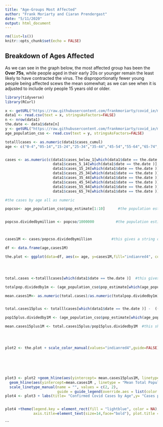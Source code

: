 ```yaml
---
title: "Age-Groups Most Affected"
author: "Frank Moriarty and Ciaran Prendergast"
date: "5/11/2020"
output: html_document
---
```



```r
rm(list=ls())
knitr::opts_chunk$set(echo = FALSE)
```


## Breakdown of Ages Affected

As we can see in the graph below, the most affected group has been the **Over 75s**, while people aged in their early 20s or younger remain the least likely to have contracted the virus. The disproportionatly fewer young people being affected scews the mean somewhat; as we can see when it is adjusted to include only people 15 years old or older.



```r
library(tidyverse)
library(RCurl)

x <- getURL("https://raw.githubusercontent.com/frankmoriarty/covid_ie/master/doh_covid_ie_cases_analysis.csv")
data1 <- read.csv(text = x, stringsAsFactors=FALSE)
n <- nrow(data1)
the.date <- data1$date[n]
y <- getURL("https://raw.githubusercontent.com/frankmoriarty/covid_ie/master/age_population_cso_2019.csv")
age_population_cso <- read.csv(text = y, stringsAsFactors=FALSE)

totalllcases <- as.numeric(data1$cases_cumul)
age <- c("0-4","05-14","15-24","25-34","35-44","45-54","55-64","65-74", "75-84", "85+")


cases <- as.numeric(c(data1$cases_below_1[which(data1$date == the.date )] + data1$cases_1_4[which(data1$date == the.date )],
                      data1$cases_5_14[which(data1$date == the.date )],
                      data1$cases_15_24[which(data1$date == the.date )],
                      data1$cases_25_34[which(data1$date == the.date )],
                      data1$cases_35_44[which(data1$date == the.date )],
                      data1$cases_45_54[which(data1$date == the.date )],
                      data1$cases_55_64[which(data1$date == the.date )],
                      data1$cases_65_74[which(data1$date == the.date )], data1$cases_75_84[which(data1$date == the.date)], data1$cases_85_plus[which(data1$date == the.date)]))

#the cases by age all as numeric

popcso<- age_population_cso$pop_estimate[1:10]      #the population estimates  


popcso.dividedbymillion <- popcso/1000000          #the population estimates divided by million as per formula in notebook



cases1M <- cases/popcso.dividedbymillion         #this gives a string of the cases per one million by age

df <- data.frame(age,cases1M)

the.plot <- ggplot(data=df, aes(x= age, y=cases1M,fill="indianred4", color="indianred4")) + geom_bar(stat='identity') 




total.cases <-totalllcases[which(data1$date == the.date )]  #this gives the total cases on the date

totalpop.dividedby1m <- (age_population_cso$pop_estimate[which(age_population_cso$age_group=='cases_all_ages')])/1000000

mean.cases1M<- as.numeric(total.cases)/as.numeric(totalpop.dividedby1m)   #this is population mean for average abline


total.cases15plus <- totalllcases[which(data1$date == the.date )] -  ((data1$cases_below_1[which(data1$date == the.date )] + data1$cases_1_4[which(data1$date == the.date )]+               data1$cases_5_14[which(data1$date == the.date )])) #this gave the total amount of cases 15 plus

pop15plus.dividedby1M <- (age_population_cso$pop_estimate[which(age_population_cso$age_group=='cases_age_15_plus')])/1000000    #this was the population 15 plus divided by 1 million as per formula in notebook

mean.cases15plus1M <- total.cases15plus/pop15plus.dividedby1M  #this shows the total cases 15 plus per 1 million people




plot2 <- the.plot + scale_color_manual(values="indianred4",guide=FALSE)+scale_fill_manual(values="indianred4", guide=FALSE)






plot3 <- plot2 +geom_hline(aes(yintercept= mean.cases15plus1M, linetype = "Mean 15-plus"), colour= "green", size=1.25) +
  geom_hline(aes(yintercept=mean.cases1M , linetype = "Mean Total Population"), colour= "yellow", size=1.25) +
  scale_linetype_manual(name = "", values = c(2, 2), 
                        guide = guide_legend(override.aes = list(color = c("green", "yellow"))))
plot4 <- plot3 + labs(title= "Confirmed Covid Cases by Age",y= "Cases per Million", x = "Age-groups (Yr)")


plot4 +theme(legend.key = element_rect(fill = "lightblue", color = NA), axis.text=element_text(size=8, face = "bold"),
             axis.title=element_text(size=14,face="bold"), plot.title = element_text(size=16, face = "bold"))

```





```

